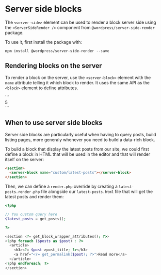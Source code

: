 
# Server side blocks

<Experimental />

The `<server-side>` element can be used to render a block server side using the `<ServerSideRender />` component from `@wordpress/server-side-render` package.

To use it, first install the package with:

```
npm install @wordpress/server-side-render --save
```

## Rendering blocks on the server

To render a block on the server, use the `<server-block>` element with the `name` attribute telling it which block to render.
It uses the same API as the `<block>` element to define attributes.

<CodeExample>
  ```
  <section>
    <server-block name="custom/latest-posts-slider" postType="pages">
      <data-attribute name="numberOfPosts">5</data-attribute>
    </server-block>
  </section>
  ```
</CodeExample>

## When to use server side blocks

Server side blocks are particularly useful when having to query posts, build listing pages, more generaly whenever you need to build a data-rich block.

To build a block that display the latest posts from our site, we could first define a block in HTML that will be used in the editor and that will render itself on the server:

```html title="custom/latest-posts.html"
<section>
  <server-block name="custom/latest-posts"></server-block>
</section>
```

Then, we can define a `render.php` override by creating a `latest-posts.render.php` file alongside our `latest-posts.html` file that will get the latest posts and render them:

```php title="custom/latest-posts.render.php"
<?php

// You custom query here
$latest_posts = get_posts();

?>

<section <?= get_block_wrapper_attributes(); ?>>
<?php foreach ($posts as $post) : ?>
  <article>
    <h3><?= $post->post_title; ?></h3>
    <a href="<?= get_permalink($post); ?>">Read more</a>
  </article>
<?php endforeach; ?>
</section>

```

